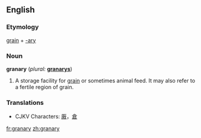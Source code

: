 ==English==

===Etymology===
[[grain]] + [[-ary]]

===Noun===
'''granary'''  (''plural:'' '''[[granarys]]''')
# A storage facility for [[grain]] or sometimes animal feed.  It may also refer to a fertile region of grain.

===Translations===
*CJKV Characters: [[厫]]，[[倉]]

[[fr:granary]]
[[zh:granary]]